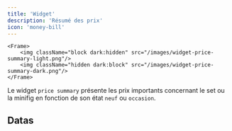 ```yaml
---
title: 'Widget'
description: 'Résumé des prix'
icon: 'money-bill'
---
```


    <Frame>
        <img className="block dark:hidden" src="/images/widget-price-summary-light.png"/>
        <img className="hidden dark:block" src="/images/widget-price-summary-dark.png"/>
    </Frame>

Le widget `price summary` présente les prix importants concernant le set ou la minifig en fonction de son état `neuf` ou `occasion`. 

## Datas

<AccordionGroup>
<MarketPrice />
</AccordionGroup>